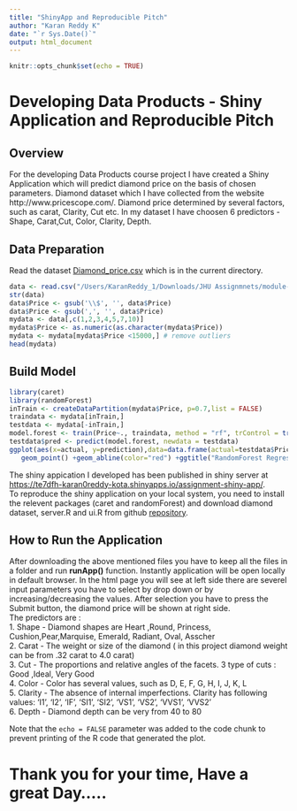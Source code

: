 ```yaml
---
title: "ShinyApp and Reproducible Pitch"
author: "Karan Reddy K"
date: "`r Sys.Date()`"
output: html_document
---
```


```r
knitr::opts_chunk$set(echo = TRUE)
```

# Developing Data Products - Shiny Application and Reproducible Pitch

## Overview
For the developing Data Products course project I have created a Shiny Application which will predict diamond price on the basis of chosen parameters. Diamond dataset which I have collected from the website http://www.pricescope.com/. Diamond price determined by several factors, such as carat, Clarity, Cut etc. In my dataset I have choosen 6 predictors - Shape, Carat,Cut, Color, Clarity, Depth.

## Data Preparation
Read the dataset [Diamond_price.csv](https://github.com/karanreddy09/DataProducts-ShinyApps) which is in the current directory.
```r
data <- read.csv("/Users/KaranReddy_1/Downloads/JHU Assignmnets/module-9/Diamond Price Shiny App/Diamond_price.csv", header=TRUE)
str(data)
data$Price <- gsub('\\$', '', data$Price)
data$Price <- gsub(',', '', data$Price)
mydata <- data[,c(1,2,3,4,5,7,10)]
mydata$Price <- as.numeric(as.character(mydata$Price))
mydata <- mydata[mydata$Price <15000,] # remove outliers
head(mydata)
```

## Build Model
```r
library(caret)
library(randomForest)
inTrain <- createDataPartition(mydata$Price, p=0.7,list = FALSE)
traindata <- mydata[inTrain,]
testdata <- mydata[-inTrain,]
model.forest <- train(Price~., traindata, method = "rf", trControl = trainControl(method = "cv", number = 3))
testdata$pred <- predict(model.forest, newdata = testdata)
ggplot(aes(x=actual, y=prediction),data=data.frame(actual=testdata$Price, prediction=predict(model.forest, testdata)))+ 
   geom_point() +geom_abline(color="red") +ggtitle("RandomForest Regression in R" )
```

The shiny appication I developed has been published in shiny server at [https://te7dfh-karan0reddy-kota.shinyapps.io/assignment-shiny-app/](https://te7dfh-karan0reddy-kota.shinyapps.io/assignment-shiny-app).     
To reproduce the shiny application on your local system, you need to install the relevent packages (caret and randomForest) and download diamond dataset, server.R and ui.R from github [repository](https://github.com/karanreddy09/DataProducts-ShinyApps).     

## How to Run the Application
After downloading the above mentioned files you have to keep all the files in a folder and run **runApp()** function. Instantly application will be open locally in default browser. In the html page you will see at left side there are severel input parameters you have to select by drop down or by increasing/decreasing the values. After selection you have to press the Submit button, the diamond price will be shown at right side.   
The predictors are :    
1. Shape - Diamond shapes are Heart ,Round, Princess, Cushion,Pear,Marquise, Emerald, Radiant, Oval, Asscher    
2. Carat - The weight or size of the diamond ( in this project diamond weight can be from .32 carat to 4.0 carat)     
3. Cut - The proportions and relative angles of the facets. 3 type of cuts : Good ,Ideal, Very Good    
4. Color - Color has several values, such as D, E, F, G, H, I, J, K, L       
5. Clarity - The absence of internal imperfections. Clarity has following values: 'I1', 'I2', 'IF', 'SI1', 'SI2', 'VS1', 'VS2', 'VVS1', 'VVS2'     
6. Depth - Diamond depth can be very from 40 to 80      

Note that the `echo = FALSE` parameter was added to the code chunk to prevent printing of the R code that generated the plot.



# Thank you for your time, Have a great Day.....


